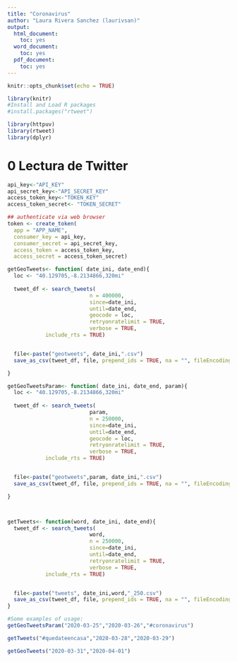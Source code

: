 ```yaml
---
title: "Coronavirus"
author: "Laura Rivera Sanchez (laurivsan)"
output:
  html_document:
    toc: yes
  word_document:
    toc: yes
  pdf_document:
    toc: yes
---
```


```r
knitr::opts_chunk$set(echo = TRUE)
```

```r
library(knitr)
#Install and Load R packages
#install.packages("rtweet")

library(httpuv)
library(rtweet)
library(dplyr)

```


# 0 Lectura de Twitter


```r
api_key<-"API_KEY"
api_secret_key<-"API_SECRET_KEY"
access_token_key<-"TOKEN_KEY"
access_token_secret<- "TOKEN_SECRET"

## authenticate via web browser
token <- create_token(
  app = "APP_NAME",
  consumer_key = api_key,
  consumer_secret = api_secret_key,
  access_token = access_token_key,
  access_secret = access_token_secret)

```


```r

getGeoTweets<- function( date_ini, date_end){
  loc <- "40.129705,-8.2134866,320mi"
  
  tweet_df <- search_tweets(
                          n = 400000,
                          since=date_ini,
                          until=date_end,
                          geocode = loc,
                          retryonratelimit = TRUE,
                          verbose = TRUE,
            include_rts = TRUE)


  file<-paste("geotweets", date_ini,".csv")
  save_as_csv(tweet_df, file, prepend_ids = TRUE, na = "", fileEncoding = "UTF-8")

}

getGeoTweetsParam<- function( date_ini, date_end, param){
  loc <- "40.129705,-8.2134866,320mi"
  
  tweet_df <- search_tweets(
                          param,
                          n = 250000,
                          since=date_ini,
                          until=date_end,
                          geocode = loc,
                          retryonratelimit = TRUE,
                          verbose = TRUE,
            include_rts = TRUE)


  file<-paste("geotweets",param, date_ini,".csv")
  save_as_csv(tweet_df, file, prepend_ids = TRUE, na = "", fileEncoding = "UTF-8")

}



getTweets<- function(word, date_ini, date_end){
  tweet_df <- search_tweets(
                          word,
                          n = 250000,
                          since=date_ini,
                          until=date_end,
                          retryonratelimit = TRUE,
                          verbose = TRUE,
            include_rts = TRUE)


  file<-paste("tweets", date_ini,word,"_250.csv")
  save_as_csv(tweet_df, file, prepend_ids = TRUE, na = "", fileEncoding = "UTF-8")
}


```


```r

#Some examples of usage:
getGeoTweetsParam("2020-03-25","2020-03-26","#coronavirus")

getTweets("#quedateencasa","2020-03-28","2020-03-29")

getGeoTweets("2020-03-31","2020-04-01")

```




 
